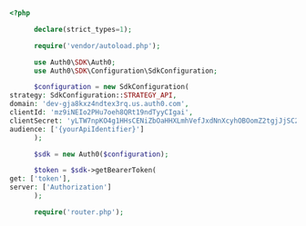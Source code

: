 ```php index.php lines highlight={}
<?php

      declare(strict_types=1);

      require('vendor/autoload.php');

      use Auth0\SDK\Auth0;
      use Auth0\SDK\Configuration\SdkConfiguration;

      $configuration = new SdkConfiguration(
strategy: SdkConfiguration::STRATEGY_API,
domain: 'dev-gja8kxz4ndtex3rq.us.auth0.com',
clientId: 'mz9iNEIo2PHu7oeh8QRt19ndTyyCIgai',
clientSecret: 'yLTW7npKO4g1HHsCENiZbOaHHXLmhVefJxdNnXcyhOBOomZ2tgjJjSC2pMK7Swvr',
audience: ['{yourApiIdentifier}']
      );

      $sdk = new Auth0($configuration);

      $token = $sdk->getBearerToken(
get: ['token'],
server: ['Authorization']
      );

      require('router.php');
```
